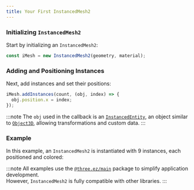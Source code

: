 ```yaml
---
title: Your First InstancedMesh2
---
```


### Initializing `InstancedMesh2`

Start by initializing an `InstancedMesh2`:

```ts
const iMesh = new InstancedMesh2(geometry, material);
```

### Adding and Positioning Instances

Next, add instances and set their positions:

```ts
iMesh.addInstances(count, (obj, index) => {
  obj.position.x = index;
});
```

:::note
The `obj` used in the callback is an [`InstancedEntity`](https://agargaro.github.io/instanced-mesh/api/classes/instancedentity), 
an object similar to [`Object3D`](https://threejs.org/docs/#api/en/core/Object3D), allowing transformations and custom data.
:::

### Example

In this example, an `InstancedMesh2` is instantiated with 9 instances, each positioned and colored:

:::note 
All examples use the [`@three.ez/main`](https://github.com/agargaro/three.ez) package to simplify application development. <br/>
However, `InstancedMesh2` is fully compatible with other libraries.
:::

<Example path='first'/>
